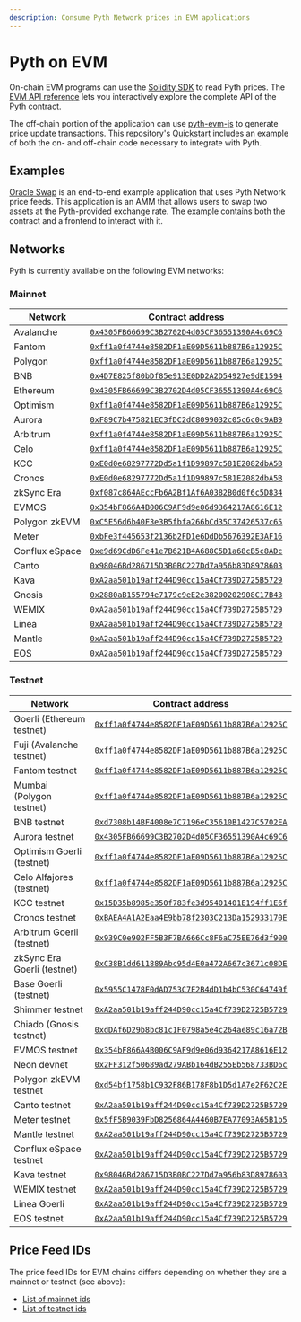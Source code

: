 ```yaml
---
description: Consume Pyth Network prices in EVM applications
---
```


# Pyth on EVM

On-chain EVM programs can use the [Solidity SDK](https://github.com/pyth-network/pyth-sdk-solidity) to read Pyth prices.
The [EVM API reference](../../evm) lets you interactively explore the complete API of the Pyth contract.

The off-chain portion of the application can use [pyth-evm-js](https://github.com/pyth-network/pyth-crosschain/tree/main/target_chains/ethereum/sdk/js) to generate price update transactions. This repository's [Quickstart](https://github.com/pyth-network/pyth-crosschain/tree/main/target_chains/ethereum/sdk/js#quickstart) includes an example of both the on- and off-chain code necessary to integrate with Pyth.

## Examples

[Oracle Swap](https://github.com/pyth-network/pyth-crosschain/tree/main/target_chains/ethereum/examples/oracle_swap) is an end-to-end example application that uses Pyth Network price feeds.
This application is an AMM that allows users to swap two assets at the Pyth-provided exchange rate. The example contains both the contract and a frontend to interact with it.

## Networks

Pyth is currently available on the following EVM networks:

### Mainnet

| Network        | Contract address                                                                                                                       |
| -------------- | -------------------------------------------------------------------------------------------------------------------------------------- |
| Avalanche      | [`0x4305FB66699C3B2702D4d05CF36551390A4c69C6`](https://snowtrace.io/address/0x4305fb66699c3b2702d4d05cf36551390a4c69c6)                |
| Fantom         | [`0xff1a0f4744e8582DF1aE09D5611b887B6a12925C`](https://ftmscan.com/address/0xff1a0f4744e8582df1ae09d5611b887b6a12925c)                 |
| Polygon        | [`0xff1a0f4744e8582DF1aE09D5611b887B6a12925C`](https://polygonscan.com/address/0xff1a0f4744e8582df1ae09d5611b887b6a12925c)             |
| BNB            | [`0x4D7E825f80bDf85e913E0DD2A2D54927e9dE1594`](https://bscscan.com/address/0x4d7e825f80bdf85e913e0dd2a2d54927e9de1594)                 |
| Ethereum       | [`0x4305FB66699C3B2702D4d05CF36551390A4c69C6`](https://etherscan.io/address/0x4305fb66699c3b2702d4d05cf36551390a4c69c6)                |
| Optimism       | [`0xff1a0f4744e8582DF1aE09D5611b887B6a12925C`](https://optimistic.etherscan.io/address/0xff1a0f4744e8582df1ae09d5611b887b6a12925c)     |
| Aurora         | [`0xF89C7b475821EC3fDC2dC8099032c05c6c0c9AB9`](https://explorer.aurora.dev/address/0xF89C7b475821EC3fDC2dC8099032c05c6c0c9AB9)         |
| Arbitrum       | [`0xff1a0f4744e8582DF1aE09D5611b887B6a12925C`](https://arbiscan.io/address/0xff1a0f4744e8582df1ae09d5611b887b6a12925c)                 |
| Celo           | [`0xff1a0f4744e8582DF1aE09D5611b887B6a12925C`](https://celoscan.io/address/0xff1a0f4744e8582df1ae09d5611b887b6a12925c)                 |
| KCC            | [`0xE0d0e68297772Dd5a1f1D99897c581E2082dbA5B`](https://explorer.kcc.io/en/address/0xe0d0e68297772dd5a1f1d99897c581e2082dba5b)          |
| Cronos         | [`0xE0d0e68297772Dd5a1f1D99897c581E2082dbA5B`](https://cronoscan.com/address/0xe0d0e68297772dd5a1f1d99897c581e2082dba5b)               |
| zkSync Era     | [`0xf087c864AEccFb6A2Bf1Af6A0382B0d0f6c5D834`](https://explorer.zksync.io/address/0xf087c864AEccFb6A2Bf1Af6A0382B0d0f6c5D834)          |
| EVMOS          | [`0x354bF866A4B006C9AF9d9e06d9364217A8616E12`](https://www.mintscan.io/evmos/evm/contract/0x354bF866A4B006C9AF9d9e06d9364217A8616E12)  |
| Polygon zkEVM  | [`0xC5E56d6b40F3e3B5fbfa266bCd35C37426537c65`](https://zkevm.polygonscan.com/address/0xc5e56d6b40f3e3b5fbfa266bcd35c37426537c65)       |
| Meter          | [`0xbFe3f445653f2136b2FD1e6DdDb5676392E3AF16`](https://scan.meter.io/address/0xbfe3f445653f2136b2fd1e6dddb5676392e3af16)               |
| Conflux eSpace | [`0xe9d69CdD6Fe41e7B621B4A688C5D1a68cB5c8ADc`](https://evm.confluxscan.io/address/0xe9d69cdd6fe41e7b621b4a688c5d1a68cb5c8adc)          |
| Canto          | [`0x98046Bd286715D3B0BC227Dd7a956b83D8978603`](https://www.mintscan.io/canto/evm/contract/0x98046Bd286715D3B0BC227Dd7a956b83D8978603)  |
| Kava           | [`0xA2aa501b19aff244D90cc15a4Cf739D2725B5729`](https://explorer.kava.io/address/0xA2aa501b19aff244D90cc15a4Cf739D2725B5729)            |
| Gnosis         | [`0x2880aB155794e7179c9eE2e38200202908C17B43`](https://gnosisscan.io/address/0x2880ab155794e7179c9ee2e38200202908c17b43)               |
| WEMIX          | [`0xA2aa501b19aff244D90cc15a4Cf739D2725B5729`](https://explorer.wemix.com/address/0xA2aa501b19aff244D90cc15a4Cf739D2725B5729)          |
| Linea          | [`0xA2aa501b19aff244D90cc15a4Cf739D2725B5729`](https://explorer.linea.build/address/0xA2aa501b19aff244D90cc15a4Cf739D2725B5729)        |
| Mantle         | [`0xA2aa501b19aff244D90cc15a4Cf739D2725B5729`](https://explorer.mantle.xyz/address/0xA2aa501b19aff244D90cc15a4Cf739D2725B5729)         |
| EOS            | [`0xA2aa501b19aff244D90cc15a4Cf739D2725B5729`](https://explorer.evm.eosnetwork.com/address/0xA2aa501b19aff244D90cc15a4Cf739D2725B5729) |


### Testnet

| Network                     | Contract address                                                                                                                                |
| --------------------------- | ----------------------------------------------------------------------------------------------------------------------------------------------- |
| Goerli (Ethereum testnet)   | [`0xff1a0f4744e8582DF1aE09D5611b887B6a12925C`](https://goerli.etherscan.io/address/0xff1a0f4744e8582DF1aE09D5611b887B6a12925C)                  |
| Fuji (Avalanche testnet)    | [`0xff1a0f4744e8582DF1aE09D5611b887B6a12925C`](https://testnet.snowtrace.io/address/0xff1a0f4744e8582DF1aE09D5611b887B6a12925C)                 |
| Fantom testnet              | [`0xff1a0f4744e8582DF1aE09D5611b887B6a12925C`](https://testnet.ftmscan.com/address/0xff1a0f4744e8582df1ae09d5611b887b6a12925c)                  |
| Mumbai (Polygon testnet)    | [`0xff1a0f4744e8582DF1aE09D5611b887B6a12925C`](https://mumbai.polygonscan.com/address/0xff1a0f4744e8582DF1aE09D5611b887B6a12925C)               |
| BNB testnet                 | [`0xd7308b14BF4008e7C7196eC35610B1427C5702EA`](https://testnet.bscscan.com/address/0xd7308b14BF4008e7C7196eC35610B1427C5702EA)                  |
| Aurora testnet              | [`0x4305FB66699C3B2702D4d05CF36551390A4c69C6`](https://explorer.testnet.aurora.dev/address/0x4305FB66699C3B2702D4d05CF36551390A4c69C6)          |
| Optimism Goerli (testnet)   | [`0xff1a0f4744e8582DF1aE09D5611b887B6a12925C`](https://goerli-optimism.etherscan.io/address/0xff1a0f4744e8582df1ae09d5611b887b6a12925c)         |
| Celo Alfajores (testnet)    | [`0xff1a0f4744e8582DF1aE09D5611b887B6a12925C`](https://explorer.celo.org/alfajores/address/0xff1a0f4744e8582DF1aE09D5611b887B6a12925C)          |
| KCC testnet                 | [`0x15D35b8985e350f783fe3d95401401E194ff1E6f`](https://scan-testnet.kcc.network/address/0x15D35b8985e350f783fe3d95401401E194ff1E6f)             |
| Cronos testnet              | [`0xBAEA4A1A2Eaa4E9bb78f2303C213Da152933170E`](https://cronos.org/explorer/testnet3/address/0xBAEA4A1A2Eaa4E9bb78f2303C213Da152933170E)         |
| Arbitrum Goerli (testnet)   | [`0x939C0e902FF5B3F7BA666Cc8F6aC75EE76d3f900`](https://goerli.arbiscan.io/address/0x939C0e902FF5B3F7BA666Cc8F6aC75EE76d3f900)                   |
| zkSync Era Goerli (testnet) | [`0xC38B1dd611889Abc95d4E0a472A667c3671c08DE`](https://goerli.explorer.zksync.io/address/0xC38B1dd611889Abc95d4E0a472A667c3671c08DE)            |
| Base Goerli (testnet)       | [`0x5955C1478F0dAD753C7E2B4dD1b4bC530C64749f`](https://goerli.basescan.org/address/0x5955c1478f0dad753c7e2b4dd1b4bc530c64749f)                  |
| Shimmer testnet             | [`0xA2aa501b19aff244D90cc15a4Cf739D2725B5729`](https://explorer.evm.testnet.shimmer.network/address/0xA2aa501b19aff244D90cc15a4Cf739D2725B5729) |
| Chiado (Gnosis testnet)     | [`0xdDAf6D29b8bc81c1F0798a5e4c264ae89c16a72B`](https://blockscout.com/gnosis/chiado/address/0xdDAf6D29b8bc81c1F0798a5e4c264ae89c16a72B)         |
| EVMOS testnet               | [`0x354bF866A4B006C9AF9d9e06d9364217A8616E12`](https://evm.evmos.dev/address/0x354bF866A4B006C9AF9d9e06d9364217A8616E12)                        |
| Neon devnet                 | [`0x2FF312f50689ad279ABb164dB255Eb568733BD6c`](https://neonscan.org/address/0x2FF312f50689ad279ABb164dB255Eb568733BD6c)                         |
| Polygon zkEVM testnet       | [`0xd54bf1758b1C932F86B178F8b1D5d1A7e2F62C2E`](https://testnet-zkevm.polygonscan.com/address/0xd54bf1758b1c932f86b178f8b1d5d1a7e2f62c2e)        |
| Canto testnet               | [`0xA2aa501b19aff244D90cc15a4Cf739D2725B5729`](https://testnet-explorer.canto.neobase.one/address/0xA2aa501b19aff244D90cc15a4Cf739D2725B5729)   |
| Meter testnet               | [`0x5fF5B9039FbD8256864A4460B7EA77093A65B1b5`](https://scan-warringstakes.meter.io/address/0x5ff5b9039fbd8256864a4460b7ea77093a65b1b5)          |
| Mantle testnet              | [`0xA2aa501b19aff244D90cc15a4Cf739D2725B5729`](https://explorer.testnet.mantle.xyz/address/0xA2aa501b19aff244D90cc15a4Cf739D2725B5729)          |
| Conflux eSpace testnet      | [`0xA2aa501b19aff244D90cc15a4Cf739D2725B5729`](https://evmtestnet.confluxscan.io/address/0xa2aa501b19aff244d90cc15a4cf739d2725b5729)            |
| Kava testnet                | [`0x98046Bd286715D3B0BC227Dd7a956b83D8978603`](https://explorer.testnet.kava.io/address/0x98046Bd286715D3B0BC227Dd7a956b83D8978603)             |
| WEMIX testnet               | [`0xA2aa501b19aff244D90cc15a4Cf739D2725B5729`](https://explorer.test.wemix.com/address/0xA2aa501b19aff244D90cc15a4Cf739D2725B5729)              |
| Linea Goerli                | [`0xA2aa501b19aff244D90cc15a4Cf739D2725B5729`](https://goerli.lineascan.build/address/0xA2aa501b19aff244D90cc15a4Cf739D2725B5729)               |
| EOS testnet                 | [`0xA2aa501b19aff244D90cc15a4Cf739D2725B5729`](https://explorer.testnet.evm.eosnetwork.com/address/0xA2aa501b19aff244D90cc15a4Cf739D2725B5729)  |


## Price Feed IDs

The price feed IDs for EVM chains differs depending on whether they are a mainnet or testnet (see above):

- [List of mainnet ids](https://pyth.network/developers/price-feed-ids#pyth-evm-mainnet)
- [List of testnet ids](https://pyth.network/developers/price-feed-ids#pyth-evm-testnet)
